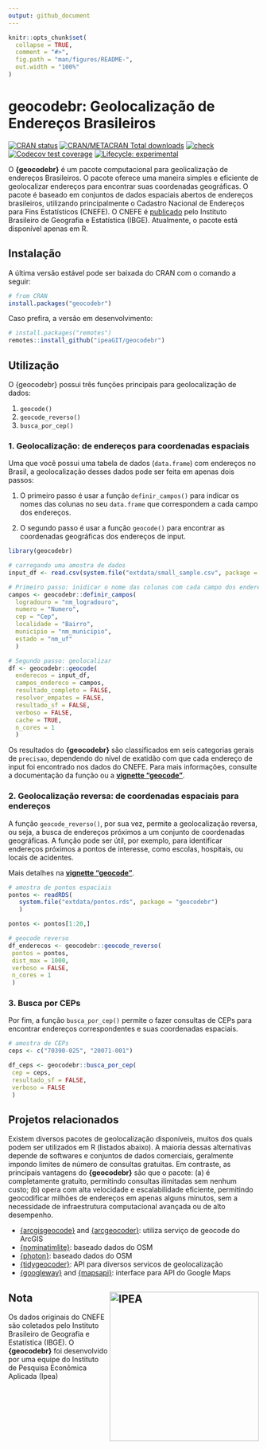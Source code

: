 ```yaml
---
output: github_document
---
```


<!-- README.md is generated from README.Rmd. Please edit that file -->

```r
knitr::opts_chunk$set(
  collapse = TRUE,
  comment = "#>",
  fig.path = "man/figures/README-",
  out.width = "100%"
)
```

# geocodebr: Geolocalização de Endereços Brasileiros

[![CRAN
status](https://www.r-pkg.org/badges/version/geocodebr)](https://CRAN.R-project.org/package=geocodebr) 
[![CRAN/METACRAN Total downloads](https://cranlogs.r-pkg.org/badges/grand-total/geocodebr?color=blue)](https://CRAN.R-project.org/package=geocodebr)
[![check](https://github.com/ipeaGIT/geocodebr/workflows/check/badge.svg)](https://github.com/ipeaGIT/geocodebr/actions)
[![Codecov test
coverage](https://codecov.io/gh/ipeaGIT/geocodebr/branch/main/graph/badge.svg)](https://app.codecov.io/gh/ipeaGIT/geocodebr?branch=main)
[![Lifecycle:
experimental](https://lifecycle.r-lib.org/articles/figures/lifecycle-experimental.svg)](https://lifecycle.r-lib.org/articles/stages.html) 

O **{geocodebr}** é um pacote computacional para geolicalização de endereços Brasileiros. O pacote oferece uma maneira simples e eficiente de geolocalizar endereços para encontrar suas coordenadas geográficas. O pacote é baseado em conjuntos de dados espaciais abertos de endereços brasileiros, utilizando principalmente o Cadastro Nacional de Endereços para Fins Estatísticos (CNEFE). O CNEFE é 
[publicado](https://www.ibge.gov.br/estatisticas/sociais/populacao/38734-cadastro-nacional-de-enderecos-para-fins-estatisticos.html) pelo Instituto Brasileiro de Geografia e Estatística (IBGE). Atualmente, o pacote está disponível apenas em R.


## Instalação

A última versão estável pode ser baixada do CRAN com o comando a seguir:

```r
# from CRAN
install.packages("geocodebr")
```

Caso prefira, a versão em desenvolvimento:
```r
# install.packages("remotes")
remotes::install_github("ipeaGIT/geocodebr")
```

## Utilização

O {geocodebr} possui três funções principais para geolocalização de dados:

1. `geocode()`
2. `geocode_reverso()`
3. `busca_por_cep()`


### 1. Geolocalização: de endereços para coordenadas espaciais

Uma que você possui uma tabela de dados (`data.frame`) com endereços no Brasil, a geolocalização desses dados pode ser feita em apenas dois passos:

1. O primeiro passo é usar a função `definir_campos()` para indicar os nomes das colunas no seu `data.frame` que correspondem a cada campo dos endereços.

2. O segundo passo é usar a função `geocode()` para encontrar as coordenadas geográficas dos endereços de input.


```r
library(geocodebr)

# carregando uma amostra de dados
input_df <- read.csv(system.file("extdata/small_sample.csv", package = "geocodebr"))

# Primeiro passo: inidicar o nome das colunas com cada campo dos enderecos
campos <- geocodebr::definir_campos(
  logradouro = "nm_logradouro",
  numero = "Numero",
  cep = "Cep",
  localidade = "Bairro",
  municipio = "nm_municipio",
  estado = "nm_uf"
  )

# Segundo passo: geolocalizar
df <- geocodebr::geocode(
  enderecos = input_df,
  campos_endereco = campos,
  resultado_completo = FALSE,
  resolver_empates = FALSE,
  resultado_sf = FALSE,
  verboso = FALSE,
  cache = TRUE,
  n_cores = 1
  )

```

Os resultados do **{geocodebr}** são classificados em seis categorias gerais de `precisao`, dependendo do nível de exatidão com que cada endereço de input foi encontrado nos dados do CNEFE. Para mais informações, consulte a documentação da função ou a [**vignette "geocode"**](https://ipeagit.github.io/geocodebr/articles/geocode.html).


### 2. Geolocalização reversa: de coordenadas espaciais para endereços

A função `geocode_reverso()`, por sua vez, permite a geolocalização reversa, ou seja, a busca de endereços próximos a um conjunto de coordenadas geográficas. A função pode ser útil, por exemplo, para identificar endereços próximos a pontos de interesse, como escolas, hospitais, ou locais de acidentes.

Mais detalhes na [**vignette "geocode"**](https://ipeagit.github.io/geocodebr/articles/geocode_reverso.html).

```r
# amostra de pontos espaciais
pontos <- readRDS(
   system.file("extdata/pontos.rds", package = "geocodebr")
   )

pontos <- pontos[1:20,]

# geocode reverso
df_enderecos <- geocodebr::geocode_reverso(
 pontos = pontos,
 dist_max = 1000,
 verboso = FALSE,
 n_cores = 1
 )

```
### 3. Busca por CEPs

Por fim, a função `busca_por_cep()` permite o fazer consultas de CEPs para encontrar endereços correspondentes e suas coordenadas espaciais.

```r
# amostra de CEPs
ceps <- c("70390-025", "20071-001")

df_ceps <- geocodebr::busca_por_cep(
 cep = ceps,
 resultado_sf = FALSE,
 verboso = FALSE
 )
```


## Projetos relacionados

Existem diversos pacotes de geolocalização disponíveis, muitos dos quais podem ser utilizados em R (listados abaixo). A maioria dessas alternativas depende de softwares e conjuntos de dados comerciais, geralmente impondo limites de número de consultas gratuitas. Em contraste, as principais vantagens do **{geocodebr}** são que o pacote: (a) é completamente gratuito, permitindo consultas ilimitadas sem nenhum custo; (b) opera com alta velocidade e escalabilidade eficiente, permitindo geocodificar milhões de endereços em apenas alguns minutos, sem a necessidade de infraestrutura computacional avançada ou de alto desempenho.


- [{arcgisgeocode}](https://cran.r-project.org/package=arcgisgeocode) and [{arcgeocoder}](https://cran.r-project.org/package=arcgeocoder): utiliza serviço de geocode do ArcGIS
- [{nominatimlite}](https://cran.r-project.org/package=nominatimlite): baseado dados do OSM
- [{photon}](https://cran.r-project.org/package=photon): baseado dados do OSM
- [{tidygeocoder}](https://cran.r-project.org/package=tidygeocoder): API para diversos servicos de geolocalização
- [{googleway}](https://cran.r-project.org/package=googleway) and [{mapsapi}](https://cran.r-project.org/package=mapsapi): interface para API do Google Maps


## Nota <a href="https://www.ipea.gov.br"><img src="man/figures/ipea_logo.png" alt="IPEA" align="right" width="300"/></a>

Os dados originais do CNEFE são coletados pelo Instituto Brasileiro de Geografia e Estatística (IBGE). O **{geocodebr}** foi desenvolvido por uma equipe do Instituto de Pesquisa Econômica Aplicada (Ipea)



